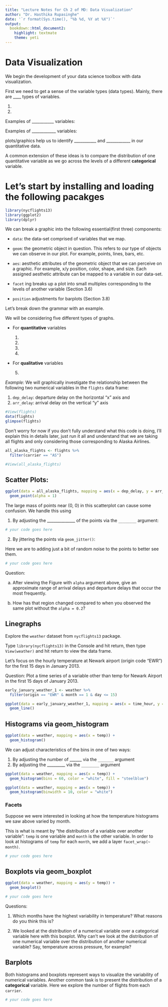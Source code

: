 ```yaml
---
title: "Lecture Notes for Ch 2 of MD: Data Visualization"
author: "Dr. Hasthika Rupasinghe"
date: '`r format(Sys.time(), "%b %d, %Y at %X")`'
output:
  bookdown::html_document2:
    highlight: textmate
    theme: yeti
---
```



# Data Visualization

We begin the development of your data science toolbox with data visualization. 

First we need to get a sense of the variable types (data types). Mainly, there are ____ types of variables. 

  1)  
  2) 

Examples of ___________ variables:

Examples of ____________ variables:

plots/graphics help us to identify ___________ and ____________ in our quantitative data.

A common extension of these ideas is to compare the distribution of one quantitative variable  as we go across the levels of a different **categorical** variable.



# Let's start by installing and loading the following pacakges

```r
library(nycflights13)
library(ggplot2)
library(dplyr)
```


We can break a graphic into the following essential(first three) components:

  * `data`: the data-set comprised of variables that we map.

  * `geom`: the geometric object in question. This refers to our type of objects we can observe in our plot. For example, points, lines, bars, etc.

  * `aes`: aesthetic attributes of the geometric object that we can perceive on a graphic. For example, x/y position, color, shape, and size. Each assigned aesthetic attribute can be mapped to a variable in our data-set.
  
  * `facet` ing breaks up a plot into small multiples corresponding to the levels of another variable (Section 3.6)
  
  * `position` adjustments for barplots (Section 3.8)

Let’s break down the grammar with an example.


We will be considering five different types of graphs. 

  * For **quantitative** variables
  
    1. 
    2. 
    3. 
    4. 
   
  * For **qualitative** variables
    5. 
  
*Example:* We will graphically investigate the relationship between the following two numerical variables in the `flights` data frame:

  1. `dep_delay`: departure delay on the horizontal “x” axis and
  2. `arr_delay`: arrival delay on the vertical “y” axis

```r
#View(flights)
data(flights)
glimpse(flights)
```

Don’t worry for now if you don’t fully understand what this code is doing, I’ll explain this in details later, just run it all and understand that we are taking all flights and only considering those corresponding to Alaska Airlines.

```r
all_alaska_flights <- flights %>% 
  filter(carrier == "AS")


```

```r
#View(all_alaska_flights)

```
  
## Scatter Plots:

```r
ggplot(data = all_alaska_flights, mapping = aes(x = dep_delay, y = arr_delay)) + 
  geom_point(alpha = 1) 
```

The large mass of points near (0, 0) in this scatterplot can cause some confusion. We handle this using

  1. By adjusting the ______________ of the points via the `________` argument:
  
```r
# your code goes here
```
  
  2. By jittering the points via `geom_jitter()`:
  
  Here we are to adding just a bit of random noise to the points to better see them.
  
```r
# your code goes here
```  
  
Question: 

  a. After viewing the Figure with `alpha` argument above, give an approximate range of arrival delays and departure delays that occur the most frequently. 
  
  
  b. How has that region changed compared to when you observed the same plot without the `alpha = 0.2`?


## Linegraphs

Explore the `weather` dataset from `nycflights13` package.

Type `library(nycflights13)` in the Console and hit return, then type `View(weather)` and hit return to view the data frame.

Let’s focus on the hourly temperature at Newark airport (origin code “EWR”) for the first 15 days in January 2013. 


Question: Plot a time series of a variable other than temp for Newark Airport in the first 15 days of January 2013.


```r

early_january_weather_1 <- weather %>% 
  filter(origin == "EWR" & month == 1 & day <= 15)

```

```r
ggplot(data = early_january_weather_1, mapping = aes(x = time_hour, y = humid)) +
  geom_line()
```

## Histograms via geom_histogram


```r
ggplot(data = weather, mapping = aes(x = temp)) +
  geom_histogram()
```


We can adjust characteristics of the bins in one of two ways:

  1. By adjusting the number of ______ via the `_______` argument
  2. By adjusting the _________ via the `________` argument

```r
ggplot(data = weather, mapping = aes(x = temp)) +
  geom_histogram(bins = 60, color = "white", fill = "steelblue")
```


```r
ggplot(data = weather, mapping = aes(x = temp)) +
  geom_histogram(binwidth = 10, color = "white")
```

### Facets

Suppose we were interested in looking at how the temperature histograms we saw above varied by month. 

This is what is meant by “the distribution of a variable over another variable”: `temp` is one variable and `month` is the other variable. In order to look at histograms of `temp` for each `month`, we add a layer `facet_wrap(~ month)`. 

```r
# your code goes here
```


## Boxplots via geom_boxplot

```r
ggplot(data = weather, mapping = aes(y = temp)) +
  geom_boxplot()

```


```r
# your code goes here

```

Questions:

1. Which months have the highest variability in temperature? What reasons do you think this is?

2. We looked at the distribution of a numerical variable over a categorical variable here with this boxplot. Why can’t we look at the distribution of one numerical variable over the distribution of another numerical variable? Say, temperature across pressure, for example?



## Barplots

Both histograms and boxplots represent ways to visualize the variability of numerical variables. Another common task is to present the distribution of a **categorical** variable. Here we explore the number of flights from each `carrier`.

```r
# your code goes here
```






